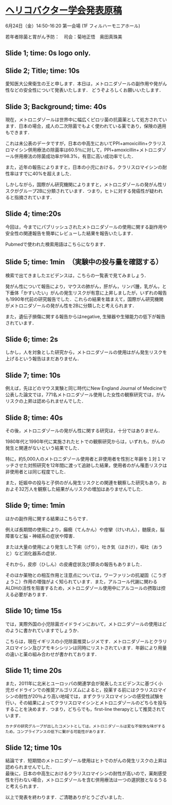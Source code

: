# [ヘリコバクター学会発表原稿](http://winterwang.github.io/metronidazole/#1)

6月24日（金）14:50-16:20 第一会場 (1F フィルハーモニアホール)

若年者除菌と胃がん予防：　司会：菊地正悟　奥田真珠美


## Slide 1; time: 0s logo only.

## Slide 2; Title;  time: 10s

愛知医大公衆衛生の王と申します．本日は，メトロニダゾールの副作用や発がん性などの安全性について発表いたします．
どうぞよろしくお願いいたします．


## Slide 3; Background; time: 40s 

現在，メトロニダゾールは世界中に幅広くピロリ菌の抗菌薬として処方されています．日本の場合，成人の二次除菌でもよく使われている薬であり，保険の適用もできます．

これは未公表のデータですが，日本の中高生においてPPI+amoxicillin+クラリスロマイシン併用療法の除菌率は60.5％に対して，PPI+amoxicillin+メトロニダゾール併用療法の除菌成功率が98.3%，有意に高い成功率でした．

また，近年の報告によりますと，日本の小児における，クラリスロマイシンの耐性率はすでに40%を超えました．

しかしながら，国際がん研究機関によりますと，メトロニダゾールの発がん性リスクがグループ2Bに分類されています．つまり，ヒトに対する発癌性が疑われると指摘されています．

## Slide 4; time:20s

今回は，今までにパブリッシュされたメトロニダゾールの使用に関する副作用や安全性の関連報告を簡単にレビューした結果を報告いたします．

Pubmedで使われた検索用語はこちらになります．


## Slide 5; time: 1min　（実験中の投与量を確認する）

検索で出てきましたエビデンスは，こちらの一覧表で見てみましょう．

発がん性について報告により，マウスの肺がん，肝がん，リンパ腫，乳がん，と下垂体「かすいたい」がんの発生リスクが有意に上昇しましたが，いずれの報告も1990年代前の研究報告でした．これらの結果を踏まえて，国際がん研究機関がメトロニダゾールの発がん性を2Bに分類したと考えられます．

また，遺伝子損傷に関する報告からはnegative, 生殖器や生殖能力の低下が報告されています．

## Slide 6; time: 2s 

しかし，人を対象とした研究から，メトロニダゾールの使用はがん発生リスクを上げるという報告はまだありません．


## Slide 7; time: 10s 
例えば，先ほどのマウス実験と同じ時代にNew England Journal of Medicineで公表した論文では，771名メトロニダゾール使用した女性の観察研究では，がんリスクの上昇は認められませんでした．

## Slide 8; time: 40s 
その後，メトロニダゾールの発がん性に関する研究は，十分ではありません．

1980年代と1990年代に実施されたヒトでの観察研究からは，いずれも，がんの発生と関連がないという結果でした．

特に，約5,000人のメトロニダゾール使用者と非使用者を性別と年齢を１対１マッチさせた対照研究を12年間に渡って追跡した結果，使用者のがん罹患リスクは非使用者とは同じ程度でした．

また，妊娠中の投与と子供のがん発生リスクとの関連を観察した研究もあり，おおよそ32万人を観察した結果がんリスクの増加はありませんでした．


## Slide 9; time: 1min 
ほかの副作用に関する結果はこちらです．

例えば長期間の使用により，癲癇（てんかん）や痙攣（けいれん），髄膜炎，脳障害など脳・神経系の症状や障害．

または大量の使用により発生した下痢（げり），吐き気（はきけ），嘔吐（おうと）など消化器系の症状．

それから，皮疹（ひしん）の皮膚症状及び膵炎の報告もありました．

そのほか薬物との相互作用と注意点については，ワーファリンの抗凝固（こうぎょうこ）作用の増強がよく知られています．また，アルコール代謝に関わるALDHの活性を阻害するため，メトロニダゾール使用中にアルコールの摂取は控える必要があります．


## Slide 10; time 15s 
では，実際外国の小児除菌ガイドラインにおいて，メトロニダゾールの使用はどのように書かれていますでしょうか．

こちらは，現在イギリスの小児除菌推奨レジメです．メトロニダゾールとクラリスロマイシン及びアモキシシリンは同時にリストされています．年齢により用量の違いと薬の組み合わせが書かれております．


## Slide 11; time 20s 
また，2011年に北米とユーロッパの関連学会が発表したエビデンスに基づく小児ガイドラインでの推奨アルゴリズムによると，投薬する前にはクラリスロマイシンの耐性が20％より高い地域では，まずクラリスロマイシンの感受性試験を行い，その結果によってクラリスロマイシンとメトロニダゾールのどちらを投与することを決めます．つまり，どちらでも，first-line therapyとして推奨されています．

`カナダの研究グループが出したコメントとしては，メトロニダゾールは変な不愉快な味がするため，コンプライアンスの低下に繋がる可能性があります．`

## Slide 12; time 10s 

結論です．短期間のメトロニダゾール使用はヒトでのがんの発生リスクの上昇は認められませんでした．  
最後に，日本の中高生におけるクラリスロマイシンの耐性が高いので，薬剤感受性を行わない場合，メトロニダゾールを含む併用療法は一つの選択肢となるうると考えられます．

以上で発表を終わります．ご清聴ありがとうございました．
